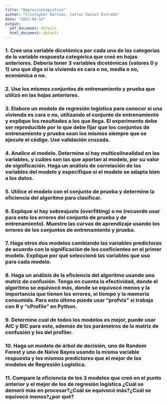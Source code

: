 ```yaml
---
title: "RegresionLogistica"
author: "Cristopher Barrios, Carlos Daniel Estrada"
date: "2023-04-14"
output:
  pdf_document: default
  html_document: default
---
```

### 1. Cree una variable dicotómica por cada una de las categorías de la variable respuesta categórica que creó en hojas anteriores. Debería tener 3 variables dicotómicas (valores 0 y 1) una que diga si la vivienda es cara o no, media o no, económica o no.

### 2. Use los mismos conjuntos de entrenamiento y prueba que utilizó en las hojas anteriores.

### 3. Elabore un modelo de regresión logística para conocer si una vivienda es cara o no, utilizando el conjunto de entrenamiento y explique los resultados a los que llega. El experimento debe ser reproducible por lo que debe fijar que los conjuntos de entrenamiento y prueba sean los mismos siempre que se ejecute el código. Use validación cruzada.

### 4. Analice el modelo. Determine si hay multicolinealidad en las variables, y cuáles son las que aportan al modelo, por su valor de significación. Haga un análisis de correlación de las variables del modelo y especifique si el modelo se adapta bien a los datos.

### 5. Utilice el modelo con el conjunto de prueba y determine la eficiencia del algoritmo para clasificar.

### 6. Explique si hay sobreajuste (overfitting) o no (recuerde usar para esto los errores del conjunto de prueba y de entrenamiento). Muestre las curvas de aprendizaje usando los errores de los conjuntos de entrenamiento y prueba.

### 7. Haga otros dos modelos cambiando las variables predictoras de acuerdo con la significación de los coeficientes en el primer modelo. Explique por qué seleccionó las variables que uso para cada modelo.

### 8. Haga un análisis de la eficiencia del algoritmo usando una matriz de confusión. Tenga en cuenta la efectividad, donde el algoritmo se equivocó más, donde se equivocó menos y la importancia que tienen los errores, el tiempo y la memoria consumida. Para esto último puede usar “profvis” si trabaja con R y “cProfile” en Python.

### 9. Determine cual de todos los modelos es mejor, puede usar AIC y BIC para esto, además de los parámetros de la matriz de confusión y los del profiler.

### 10. Haga un modelo de árbol de decisión, uno de Random Forest y uno de Naive Bayes usando la misma variable respuesta y los mismos predictores que el mejor de los modelos de Regresión Logística.

### 11. Compare la eficiencia de los 3 modelos que creó en el punto anterior y el mejor de los de regresión logística ¿Cuál se demoró más en procesar?¿Cuál se equivocó más?¿Cuál se equivocó menos?¿por qué?